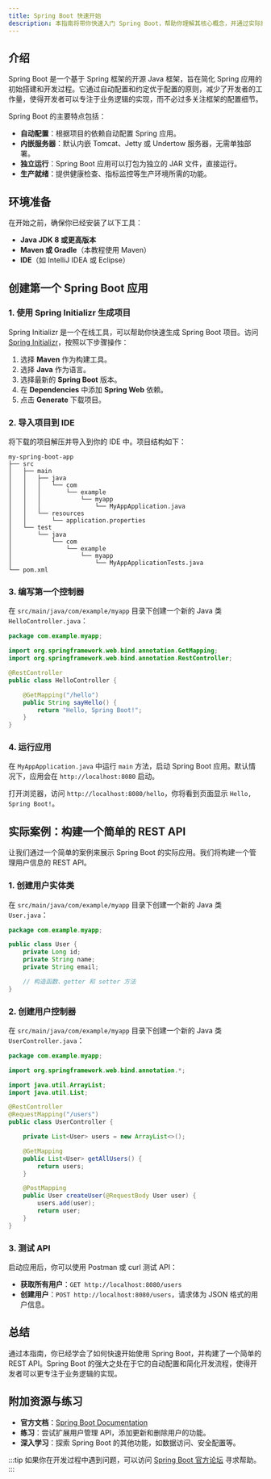 ```yaml
---
title: Spring Boot 快速开始
description: 本指南将带你快速入门 Spring Boot，帮助你理解其核心概念，并通过实际案例展示如何构建一个简单的 Spring Boot 应用。
---
```


## 介绍

Spring Boot 是一个基于 Spring 框架的开源 Java 框架，旨在简化 Spring 应用的初始搭建和开发过程。它通过自动配置和约定优于配置的原则，减少了开发者的工作量，使得开发者可以专注于业务逻辑的实现，而不必过多关注框架的配置细节。

Spring Boot 的主要特点包括：
- **自动配置**：根据项目的依赖自动配置 Spring 应用。
- **内嵌服务器**：默认内嵌 Tomcat、Jetty 或 Undertow 服务器，无需单独部署。
- **独立运行**：Spring Boot 应用可以打包为独立的 JAR 文件，直接运行。
- **生产就绪**：提供健康检查、指标监控等生产环境所需的功能。

## 环境准备

在开始之前，确保你已经安装了以下工具：
- **Java JDK 8 或更高版本**
- **Maven 或 Gradle**（本教程使用 Maven）
- **IDE**（如 IntelliJ IDEA 或 Eclipse）

## 创建第一个 Spring Boot 应用

### 1. 使用 Spring Initializr 生成项目

Spring Initializr 是一个在线工具，可以帮助你快速生成 Spring Boot 项目。访问 [Spring Initializr](https://start.spring.io/)，按照以下步骤操作：

1. 选择 **Maven** 作为构建工具。
2. 选择 **Java** 作为语言。
3. 选择最新的 **Spring Boot** 版本。
4. 在 **Dependencies** 中添加 **Spring Web** 依赖。
5. 点击 **Generate** 下载项目。

### 2. 导入项目到 IDE

将下载的项目解压并导入到你的 IDE 中。项目结构如下：

```
my-spring-boot-app
├── src
│   ├── main
│   │   ├── java
│   │   │   └── com
│   │   │       └── example
│   │   │           └── myapp
│   │   │               └── MyAppApplication.java
│   │   └── resources
│   │       └── application.properties
│   └── test
│       └── java
│           └── com
│               └── example
│                   └── myapp
│                       └── MyAppApplicationTests.java
└── pom.xml
```

### 3. 编写第一个控制器

在 `src/main/java/com/example/myapp` 目录下创建一个新的 Java 类 `HelloController.java`：

```java
package com.example.myapp;

import org.springframework.web.bind.annotation.GetMapping;
import org.springframework.web.bind.annotation.RestController;

@RestController
public class HelloController {

    @GetMapping("/hello")
    public String sayHello() {
        return "Hello, Spring Boot!";
    }
}
```

### 4. 运行应用

在 `MyAppApplication.java` 中运行 `main` 方法，启动 Spring Boot 应用。默认情况下，应用会在 `http://localhost:8080` 启动。

打开浏览器，访问 `http://localhost:8080/hello`，你将看到页面显示 `Hello, Spring Boot!`。

## 实际案例：构建一个简单的 REST API

让我们通过一个简单的案例来展示 Spring Boot 的实际应用。我们将构建一个管理用户信息的 REST API。

### 1. 创建用户实体类

在 `src/main/java/com/example/myapp` 目录下创建一个新的 Java 类 `User.java`：

```java
package com.example.myapp;

public class User {
    private Long id;
    private String name;
    private String email;

    // 构造函数、getter 和 setter 方法
}
```

### 2. 创建用户控制器

在 `src/main/java/com/example/myapp` 目录下创建一个新的 Java 类 `UserController.java`：

```java
package com.example.myapp;

import org.springframework.web.bind.annotation.*;

import java.util.ArrayList;
import java.util.List;

@RestController
@RequestMapping("/users")
public class UserController {

    private List<User> users = new ArrayList<>();

    @GetMapping
    public List<User> getAllUsers() {
        return users;
    }

    @PostMapping
    public User createUser(@RequestBody User user) {
        users.add(user);
        return user;
    }
}
```

### 3. 测试 API

启动应用后，你可以使用 Postman 或 curl 测试 API：

- **获取所有用户**：`GET http://localhost:8080/users`
- **创建用户**：`POST http://localhost:8080/users`，请求体为 JSON 格式的用户信息。

## 总结

通过本指南，你已经学会了如何快速开始使用 Spring Boot，并构建了一个简单的 REST API。Spring Boot 的强大之处在于它的自动配置和简化开发流程，使得开发者可以更专注于业务逻辑的实现。

## 附加资源与练习

- **官方文档**：[Spring Boot Documentation](https://docs.spring.io/spring-boot/docs/current/reference/htmlsingle/)
- **练习**：尝试扩展用户管理 API，添加更新和删除用户的功能。
- **深入学习**：探索 Spring Boot 的其他功能，如数据访问、安全配置等。

:::tip
如果你在开发过程中遇到问题，可以访问 [Spring Boot 官方论坛](https://spring.io/community) 寻求帮助。
:::